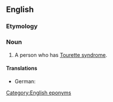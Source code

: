 ==English==

===Etymology===
{{suffix|en|Tourette|er}}

===Noun===
{{en-noun}}

# A person who has [[Tourette syndrome]].

====Translations====
{{trans-top|person who has Tourette syndrome}}
* German: {{t+|de|Touretter|m}} {{qualifier|rare}}
{{trans-mid}}
{{trans-bottom}}

[[Category:English eponyms]]